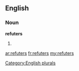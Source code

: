 ==English==

===Noun===
'''refuters'''

# {{plural of|[[refuter]]}}

[[Category:English plurals]]

[[ar:refuters]]
[[fr:refuters]]
[[my:refuters]]